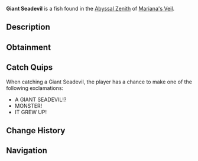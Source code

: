 {{FishInfobox
|image          = Giant Seadevil.png
|rarity         = Mythical
|sea            = First Sea
|location       = [[Abyssal Zenith]]
|sublocation    = 
|sources        = Fishing Rod
|radar_location = 
|prog_speed     = -80
|xp             = 3800
|weather        = Clear
|time           = 
|season         = Autumn
|bait           = Fish Head
|base_weight    = 5000
|base_value     = 9000
|weight_range   = 3000
|base_chance    = 0.01
|base_resil     = 8
}}
'''Giant Seadevil''' is a {{Rarity|Mythical}} fish found in the [[Abyssal Zenith]] of [[Mariana's Veil]].

== Description ==
{{Description|A massive, terrifying fish with a glowing lure and teeth as sharp as the finest of blades.|Bestiary Entry}}

== Obtainment ==
{{Description|Swims in the deepest parts of the trench, especially under clear skies.|Bestiary Hint}}
{{Fish Availability|
Mariana's Veil/Abyssal Zenith
|top_rods      = 
Great Rod of Oscar\58540.34\228007.83;
Astralhook Rod\52830.84\234843.69;
Ethereal Prism Rod\51050.19\223468.39;
Leviathan's Fang Rod\50863.3\248788.44;
Seraphic Rod\49646.03\233964.92;
Destiny Rod\38295.13\155143.32;
Heaven's Rod\35644.61\149440.77;
Free Spirit Rod\46436.41\290923.44;
Azure Of Lagoon\45249.47\242098.46;
Fang of the Eclipse\43846.96\241983.47;
Trident Rod\35611.42\225984.81;
Shamrock Rod\28328.76\138523.41;
No-Life Rod\45297.26\229654.26;
Challenger's Rod\45034.85\232894.53;
Rod Of The Forgotten Fang\43123.24\204052.17;
Blazebringer Rod\36935.79\200834.38;
Rod Of The Exalted One\36778.35\167214.1;
Rod Of The Depths\35217.85\170877.84;
Verdant Shear Rod\33645.09\188388.69;
Zeus Rod\33153.64\172826.06;
Depthseeker Rod\32107.42\174032.15;
Avalanche Rod\27135.04\147675.19;
Volcanic Rod\26051.67\135804.31;
Steady Rod\8629.58\50872.58
|recommended   = Ethereal Prism Rod
}}

== Catch Quips ==
When catching a Giant Seadevil, the player has a chance to make one of the following exclamations:
* A GIANT SEADEVIL!?
* MONSTER!
* IT GREW UP!

== Change History ==
{{Change History|{{subst:Current Version}}}}

== Navigation ==
{{Fish Navbox|Abyssal Zenith}}